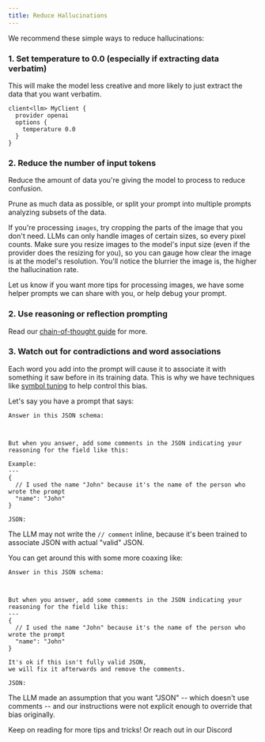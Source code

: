 ```yaml
---
title: Reduce Hallucinations
---
```


We recommend these simple ways to reduce hallucinations:


### 1. Set temperature to 0.0 (especially if extracting data verbatim)
This will make the model less creative and more likely to just extract the data that you want verbatim.
```baml clients.baml
client<llm> MyClient {
  provider openai
  options {
    temperature 0.0
  }
}
```

### 2. Reduce the number of input tokens
Reduce the amount of data you're giving the model to process to reduce confusion.

Prune as much data as possible, or split your prompt into multiple prompts analyzing subsets of the data.

If you're processing `images`, try cropping the parts of the image that you don't need. LLMs can only handle images of certain sizes, so every pixel counts. Make sure you resize images to the model's input size (even if the provider does the resizing for you), so you can gauge how clear the image is at the model's resolution. You'll notice the blurrier the image is, the higher the hallucination rate.

Let us know if you want more tips for processing images, we have some helper prompts we can share with you, or help debug your prompt.



### 2. Use reasoning or reflection prompting
Read our [chain-of-thought guide](/examples/prompt-engineering/chain-of-thought) for more.

### 3. Watch out for contradictions and word associations

Each word you add into the prompt will cause it to associate it with something it saw before in its training data. This is why we have techniques like [symbol tuning](/examples/prompt-engineering/symbol-tuning) to help control this bias.


Let's say you have a prompt that says:
```
Answer in this JSON schema:



But when you answer, add some comments in the JSON indicating your reasoning for the field like this:

Example:
---
{
  // I used the name "John" because it's the name of the person who wrote the prompt
  "name": "John"
}

JSON:
```

The LLM may not write the `// comment` inline, because it's been trained to associate JSON with actual "valid" JSON.

You can get around this with some more coaxing like:
```text {12,13}
Answer in this JSON schema:



But when you answer, add some comments in the JSON indicating your reasoning for the field like this:
---
{
  // I used the name "John" because it's the name of the person who wrote the prompt
  "name": "John"
}

It's ok if this isn't fully valid JSON, 
we will fix it afterwards and remove the comments.

JSON:
```

The LLM made an assumption that you want "JSON" -- which doesn't use comments -- and our instructions were not explicit enough to override that bias originally.

Keep on reading for more tips and tricks! Or reach out in our Discord 
